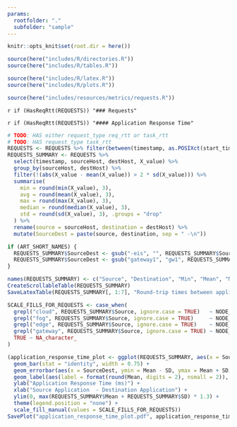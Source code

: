 ```yaml
---
params:
  rootfolder: "."
  subfolder: "sample"
---
```


```r
knitr::opts_knit$set(root.dir = here())
```

```r
source(here("includes/R/directories.R"))
source(here("includes/R/tables.R"))
```

```r
source(here("includes/R/latex.R"))
source(here("includes/R/plots.R"))
```

```r
source(here("includes/resources/metrics/requests.R"))
```

`r if (HasReqRtt(REQUESTS)) "### Requests"`

`r if (HasReqRtt(REQUESTS)) "#### Application Response Time"`

```r
# TODO: HAS either request_type req_rtt or task_rtt
# TODO: HAS request_type task_rtt
REQUESTS <- REQUESTS %>% filter(between(timestamp, as.POSIXct(start_timestamp, format = "%Y-%m-%dT%H:%M:%OSZ",  tz = "UTC"), as.POSIXct(end_timestamp, format = "%Y-%m-%dT%H:%M:%OSZ",  tz = "UTC")))
REQUESTS_SUMMARY <- REQUESTS %>%
  select(timestamp, sourceHost, destHost, X_value) %>%
  group_by(sourceHost, destHost) %>%
  filter(!(abs(X_value - mean(X_value)) > 2 * sd(X_value))) %>%
  summarise(
    min = round(min(X_value), 3),
    avg = round(mean(X_value), 3),
    max = round(max(X_value), 3),
    median = round(median(X_value), 3),
    std = round(sd(X_value), 3), .groups = "drop"
  ) %>%
  rename(source = sourceHost, destination = destHost) %>%
  mutate(SourceDest = paste(source, destination, sep = " -\n"))

if (ART_SHORT_NAMES) {
  REQUESTS_SUMMARY$SourceDest <- gsub("-eis", "", REQUESTS_SUMMARY$SourceDest)
  REQUESTS_SUMMARY$SourceDest <- gsub("gateway1", "gw1", REQUESTS_SUMMARY$SourceDest)
}

names(REQUESTS_SUMMARY) <- c("Source", "Destination", "Min", "Mean", "Max", "Med", "SD", "SourceDest")
CreateScrollableTable(REQUESTS_SUMMARY)
SaveLatexTable(REQUESTS_SUMMARY[, 1:7], "Round-trip times between applications", "rtt-between-applications", "requests_summary.tex")
```

```r
SCALE_FILLS_FOR_REQUESTS <- case_when(
  grepl("cloud", REQUESTS_SUMMARY$Source, ignore.case = TRUE)   ~ NODE_SCALE_FILLS_MAPPINGS[NODE_SCALE_FILLS_MAPPINGS$type=="CLOUD",]$scale_fills,
  grepl("fog", REQUESTS_SUMMARY$Source, ignore.case = TRUE)     ~ NODE_SCALE_FILLS_MAPPINGS[NODE_SCALE_FILLS_MAPPINGS$type=="FOG",]$scale_fills,
  grepl("edge", REQUESTS_SUMMARY$Source, ignore.case = TRUE)    ~ NODE_SCALE_FILLS_MAPPINGS[NODE_SCALE_FILLS_MAPPINGS$type=="EDGE",]$scale_fills,
  grepl("gateway", REQUESTS_SUMMARY$Source, ignore.case = TRUE) ~ NODE_SCALE_FILLS_MAPPINGS[NODE_SCALE_FILLS_MAPPINGS$type=="GATEWAY",]$scale_fills,
  TRUE ~ NA_character_
)

(application_response_time_plot <- ggplot(REQUESTS_SUMMARY, aes(x = SourceDest, y = Mean, fill = SourceDest)) +
  geom_bar(stat = "identity", width = 0.75) +
  geom_errorbar(aes(x = SourceDest, ymin = Mean - SD, ymax = Mean + SD), width = 0.3, colour = "blue") +
  geom_label(aes(label = format(round(Mean, digits = 2), nsmall = 2)), vjust = -1.5, fill = "white") +
  ylab("Application Response Time (ms)") +
  xlab("Source Application  - Destination Application") +
  ylim(0, max(REQUESTS_SUMMARY$Mean + REQUESTS_SUMMARY$SD) * 1.3) +
  theme(legend.position = "none") +
  scale_fill_manual(values = SCALE_FILLS_FOR_REQUESTS))
SavePlot("application_response_time_plot.pdf", application_response_time_plot, ART_PLOT_WIDTH, ART_PLOT_HEIGHT)
```
